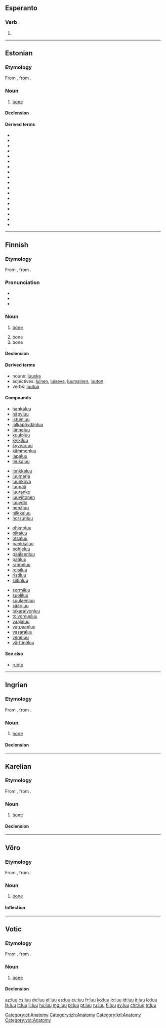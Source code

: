 {{also|lưu}}
==Esperanto==

===Verb===
{{head|eo|verb form}}

# {{eo-form of|lu|u}}

----

==Estonian==

===Etymology===
From {{etyl|fiu-fin-pro|et}} {{m|fiu-fin-pro|*luu}}, from {{etyl|urj-pro|et}} {{m|urj-pro|*luwe}}.

===Noun===
{{et-noun|luu|luud}}

# {{context|skeleton|lang=et}} [[bone]]

====Declension====
{{et-decl-idee|luu}}

====Derived terms====
* {{l|et|alalõualuu}}
* {{l|et|keeleluu}}
* {{l|et|kiilluu}}
* {{l|et|kiiruluu}}
* {{l|et|kuklaluu}}
* {{l|et|küünarluu}}
* {{l|et|ninaluu}}
* {{l|et|oimuluu}}
* {{l|et|otsmikuluu}}
* {{l|et|pealuu}}
* {{l|et|pindluu}}
* {{l|et|pisaraluu}}
* {{l|et|põhiluu}}
* {{l|et|sahkluu}}
* {{l|et|sarnaluu}}
* {{l|et|suulaeluu}}
* {{l|et|sõelluu}}
* {{l|et|ülalõualuu}}

[[Category:et:Anatomy]]

----

==Finnish==

===Etymology===
From {{etyl|fiu-fin-pro|fi}} {{m|fiu-fin-pro|*luu}}, from {{etyl|urj-pro|fi}} {{m|urj-pro|*luwe}}.

===Pronunciation===
* {{hyphenation|luu|lang=fi}}
* {{rhymes|uː|lang=fi}}
* {{IPA|[luː]|lang=fi}}

===Noun===
{{fi-noun}}

# {{context|skeleton|lang=fi}} [[bone]]
# bone {{qualifier|material}}
# bone {{qualifier|part of a corset}}

====Declension====
{{fi-decl-maa|luu|a}}

====Derived terms====
* nouns: [[luuska]]
* adjectives: [[luinen]], [[luiseva]], [[luumainen]], [[luuton]]
* verbs: [[luutua]]

====Compounds====
{{top4}}
* [[hankaluu]]
* [[häpyluu]]
* [[istuinluu]]
* [[jalkapöydänluu]]
* [[jänneluu]]
* [[kuuloluu]]
* [[kylkiluu]]
* [[kyynärluu]]
* [[kämmenluu]]
* [[lapaluu]]
* [[leukaluu]]
{{mid4}}
* [[lonkkaluu]]
* [[luumarja]]
* [[luunkova]]
* [[luupää]]
* [[luuranko]]
* [[luuviitonen]]
* [[luuydin]]
* [[nenäluu]]
* [[nilkkaluu]]
* [[norsunluu]]
{{mid4}}
* [[ohimoluu]]
* [[olkaluu]]
* [[otsaluu]]
* [[pankkaluu]]
* [[pohjeluu]]
* [[päälaenluu]]
* [[pääluu]]
* [[ranneluu]]
* [[reisiluu]]
* [[ristiluu]]
* [[siitinluu]]
{{mid4}}
* [[sormiluu]]
* [[suoliluu]]
* [[suulaenluu]]
* [[sääriluu]]
* [[takaraivonluu]]
* [[toivomusluu]]
* [[vaajaluu]]
* [[varpaanluu]]
* [[vasaraluu]]
* [[veneluu]]
* [[värttinäluu]]
{{bottom}}

====See also====
* [[ruoto]]

----

==Ingrian==

===Etymology===
From {{etyl|fiu-fin-pro|izh}} {{m|fiu-fin-pro|*luu}}, from {{etyl|urj-pro|izh}} {{m|urj-pro|*luwe}}.

===Noun===
{{izh-noun|luun|luuta}}

# [[bone]]

====Declension====
{{izh-decl|luu|luun|luuta|luuhu|luuz|luust|luulle|luul|luult|luuks|luun|luut|luijjen|luita|luihe|luiz|luist|luille|luil|luilt|luiks|luin}}

[[Category:izh:Anatomy]]

----

==Karelian==

===Etymology===
From {{etyl|fiu-fin-pro|krl}} {{m|fiu-fin-pro|*luu}}, from {{etyl|urj-pro|krl}} {{m|urj-pro|*luwe}}.

===Noun===
{{krl-noun|luun|luudu}}

# [[bone]]

====Declension====
{{krl-decl|title=luu|luu|luun|luudu|luun|luus|luuspäi|luuh|luul|luulpäi|luule|luunnu|luukse|–|luuttah|luunke|luuči
|luut|luuloin|luuloi|luut|luulois|luuloispäi|luuloih|luuloil|luuloilpäi|luuloile|luuloinnu|luuloikse|luuloin|luuloittah|luuloinke|luuloiči}}

[[Category:krl:Anatomy]]

----

==Võro==

===Etymology===
From {{etyl|fiu-fin-pro|vro}} {{m|fiu-fin-pro|*luu}}, from {{etyl|urj-pro|vro}} {{m|urj-pro|*luwe}}.

===Noun===
{{vro-noun|luu|luud}}

# [[bone]]

====Inflection====
{{rfinfl|vro|noun}}

{{catlangcode|vro|Body}}

----

==Votic==

===Etymology===
From {{etyl|fiu-fin-pro|vot}} {{m|fiu-fin-pro|*luu}}, from {{etyl|urj-pro|vot}} {{m|urj-pro|*luwe}}.

===Noun===
{{vot-noun|luu|luut}}

# [[bone]]

====Declension====
{{vot-decl|luu|luu|luut|luhõõ|luuz|luuss|luulõ|luull|luult|luussi|luuna|luuka|luussa|luud|luďďe|luit|luise|luiz|luiss|luilõ|luill|luilt|luissi|luina|luika|luissa}}

[[Category:vot:Anatomy]]

[[az:luu]]
[[cs:luu]]
[[de:luu]]
[[el:luu]]
[[es:luu]]
[[eu:luu]]
[[fr:luu]]
[[ko:luu]]
[[io:luu]]
[[id:luu]]
[[it:luu]]
[[lo:luu]]
[[la:luu]]
[[lt:luu]]
[[li:luu]]
[[hu:luu]]
[[mg:luu]]
[[pl:luu]]
[[pt:luu]]
[[ru:luu]]
[[fi:luu]]
[[sv:luu]]
[[chr:luu]]
[[tr:luu]]